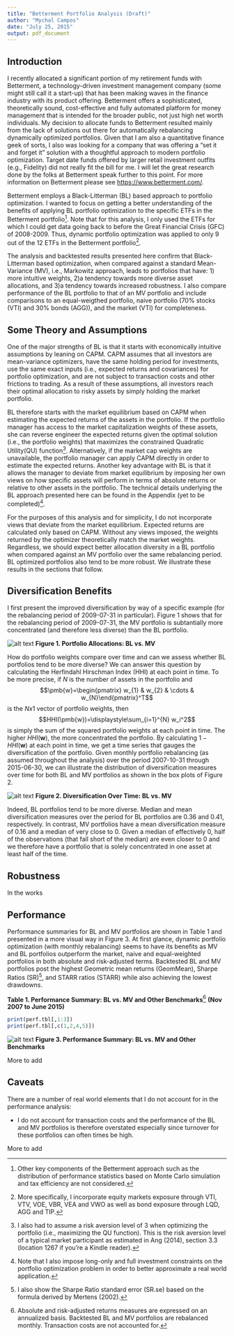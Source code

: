 ```yaml
---
title: "Betterment Portfolio Analysis (Draft)"
author: "Mychal Campos"
date: "July 25, 2015"
output: pdf_document
---
```

Introduction
--

I recently allocated a significant portion of my retirement funds with Betterment, a technology-driven investment management company (some might still call it a start-up) that has been making waves in the finance industry with its product offering. Betterment offers a sophisticated, theoretically sound, cost-effective and fully automated platform for money management that is intended for the broader public, not just high net worth individuals. My decision to allocate funds to Betterment resulted mainly from the lack of solutions out there for automatically rebalancing dynamically optimized portfolios. Given that I am also a quantitative finance geek of sorts, I also was looking for a company that was offering a "set it and forget it" solution with a thoughtful approach to modern portfolio optimization. Target date funds offered by larger retail investment outfits (e.g., Fidelity) did not really fit the bill for me. I will let the great research done by the folks at Betterment speak further to this point. For more information on Betterment please see <https://www.betterment.com/>.

Betterment employs a Black-Litterman (BL) based approach to portfolio optimization. I wanted to focus on getting a better understanding of the benefits of applying BL portfolio optimization to the specific ETFs in the Betterment portfolio[^1]. Note that for this analysis, I only used the ETFs for which I could get data going back to before the Great Financial Crisis (GFC) of 2008-2009. Thus, dynamic portfolio optimization was applied to only 9 out of the 12 ETFs in the Betterment portfolio[^2].
 
[^1]: Other key components of the Betterment approach such as the distribution of performance statistics based on Monte Carlo simulation and tax efficiency are not considered.  
 
[^2]: More specifically, I incorporate equity markets exposure through VTI, VTV, VOE, VBR, VEA and VWO as well as bond exposure through LQD, AGG and TIP.   

The analysis and backtested results presented here confirm that Black-Litterman based optimization, when compared against a standard Mean-Variance (MV), i.e., Markowitz approach, leads to portfolios that have: 1) more intuitive weights, 2)a tendency towards more diverse asset allocations, and 3)a tendency towards increased robustness. I also compare performance of the BL portfolio to that of an MV portfolio and include comparisons to an equal-weigthed portfolio, naive portfolio (70% stocks (VTI) and 30% bonds (AGG)), and the market (VTI) for completeness.

Some Theory and Assumptions
--
One of the major strengths of BL is that it starts with economically intuitive assumptions by leaning on CAPM. CAPM assumes that all investors are mean-variance optimizers, have the same holding period for investments, use the same exact inputs (i.e., expected returns and covariances) for portfolio optimization, and are not subject to transaction costs and other frictions to trading. As a result of these assumptions, all investors reach their optimal allocation to risky assets by simply holding the market portfolio. 

BL therefore starts with the market equilibrium based on CAPM when estimating the expected returns of the assets in the portfolio. If the portfolio manager has access to the market capitalization weights of these assets, she can reverse engineer the expected returns given the optimal solution (i.e., the portfolio weights) that maximizes the constrained Quadratic Utility(QU) function[^3]. Alternatively, if the market cap weights are unavailable, the portfolio manager can apply CAPM directly in order to estimate the expected returns. Another key advantage with BL is that it allows the manager to deviate from market equilibrium by imposing her own views on how specific assets will perform in terms of absolute returns or relative to other assets in the portfolio.  The technical details underlying the BL approach presented here can be found in the Appendix (yet to be completed)[^4].           

[^3]: I also had to assume a risk aversion level of 3 when optimizing the portfolio (i.e., maximizing the QU function). This is the risk aversion level of a typical market participant as estimated in Ang (2014), section 3.3 (location 1267 if you're a Kindle reader).

[^4]: Note that I also impose long-only and full investment constraints on the portfolio optimization problem in order to better approximate a real world application. 

For the purposes of this analysis and for simplicity, I do not incorporate views that deviate from the market equilibrium. Expected returns are calculated only based on CAPM. Without any views imposed, the weights returned by the optimizer theoretically match the market weights. Regardless, we should expect better allocation diversity in a BL portfolio when compared against an MV portfolio over the same rebalancing period. BL optimized portfolios also tend to be more robust. We illustrate these results in the sections that follow.    

Diversification Benefits
--

I first present the improved diversification by way of a specific example (for the rebalancing period of 2009-07-31 in particular). Figure 1 shows that for the rebalancing period of 2009-07-31, the MV portfolio is subtantially more concentrated (and therefore less diverse) than the BL portfolio. 

![alt text](wts.png)
**Figure 1. Portfolio Allocations: BL vs. MV**


How do portfolio weights compare over time and can we assess whether BL portfolios tend to be more diverse? We can answer this question by calculating the Herfindahl Hirschman Index (HHI) at each point in time. To be more precise, if ${N}$ is the number of assets in the portfolio and $$\pmb{w}=\begin{pmatrix} w_{1} & w_{2} & \cdots & w_{N}\end{pmatrix}^T$$ is the ${N}x1$ vector of portfolio weights, then $$HHI(\pmb{w})=\displaystyle\sum_{i=1}^{N} w_i^2$$ is simply the sum of the squared portfolio weights at each point in time. The higher $HHI(\pmb{w})$, the more concentrated the portfolio. By calculating $1-HHI(\pmb{w})$ at each point in time, we get a time series that gauges the diversification of the portfolio. Given monthly portfolio rebalancing (as assumed throughout the analysis) over the period 2007-10-31 through 2015-06-30, we can illustrate the distribution of diversification measures over time for both BL and MV portfolios as shown in the box plots of Figure 2.

![alt text](Diversification.png)
**Figure 2. Diversification Over Time: BL vs. MV**

Indeed, BL portfolios tend to be more diverse. Median and mean diversification measures over the period for BL portfolios are 0.36 and 0.41, respectively. In contrast, MV portfolios have a mean diversification measure of 0.16 and a median of very close to 0. Given a median of effectively 0, half of the observations (that fall short of the median) are even closer to 0 and we therefore have a portfolio that is solely concentrated in one asset at least half of the time.

Robustness
--

In the works

Performance
--

Performance summaries for BL and MV portfolios are shown in Table 1 and presented in a more visual way in Figure 3. At first glance, dynamic portfolio optimization (with monthly rebalancing) seems to have its benefits as MV and BL portfolios outperform the market, naive and equal-weighted portfolios in both absolute and risk-adjusted terms.
Backtested BL and MV portfolios post the highest Geometric mean returns (GeomMean), Sharpe Ratios (SR)[^5], and STARR ratios (STARR) while also achieving the lowest drawdowns.   

**Table 1. Performance Summary: BL vs. MV and Other Benchmarks**[^6] 
**(Nov 2007 to June 2015)**
```r
print(perf.tbl[,1:3])
print(perf.tbl[,c(1,2,4,5)])
```

![alt text](PerformanceSummary.png) 
**Figure 3. Performance Summary: BL vs. MV and Other Benchmarks** 

[^5]: I also show the Sharpe Ratio standard error (SR.se) based on the formula derived by Mertens (2002). 

[^6]: Absolute and risk-adjusted returns measures are expressed on an annualized basis. Backtested BL and MV portfolios are rebalanced monthly. Transaction costs are not accounted for.  

More to add

Caveats
--

There are a number of real world elements that I do not account for in the performance analysis:

* I do not account for transaction costs and the performance of the BL and MV portfolios is therefore overstated especially since turnover for these portfolios can often times be high.

More to add 